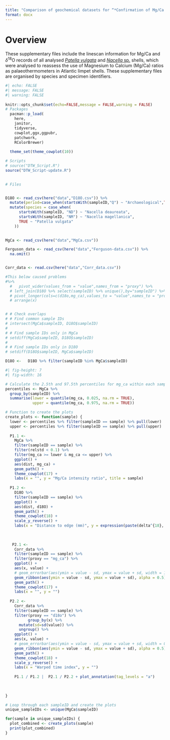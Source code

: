 ```yaml
---
title: "Comparison of geochemical datasets for “*Confirmation of Mg/Ca ratios as palaeothermometers in Atlantic limpet shells*”"
format: docx
---
```



# Overview
These supplementary files include the linescan information for Mg/Ca and $\delta$^18^O records of all analysed [*Patella vulgata*](#Patella) and [*Nacella* sp.](#Nacella) shells, which were analysed to reassess the use of Magnesium to Calcium (Mg/Ca) ratios as palaeothermometers in Atlantic limpet shells. These supplementary files are organised by species and specimen identifiers.


```r
#| echo: FALSE
#| message: FALSE
#| warning: FALSE
 
knitr::opts_chunk$set(echo=FALSE,message = FALSE,warning = FALSE)
# Packages
  pacman::p_load(
    here,
    janitor,
    tidyverse,
    cowplot,ggx,ggpubr,
    patchwork,
    RColorBrewer) 
  
  theme_set(theme_cowplot(10))

# Scripts
# source("DTW_Script.R")
source("DTW_Script-update.R")

  
# Files  


D18O <- read_csv(here("data","D18O.csv")) %>% 
  mutate(period=case_when(startsWith(sampleID,"Q") ~ "Archaeological",TRUE ~ "Modern")) %>% 
  mutate(species = case_when(
      startsWith(sampleID, "ND") ~ "Nacella deaureata",
      startsWith(sampleID, "NM") ~ "Nacella magellanica",
      TRUE ~ "Patella vulgata"
    ))

  
MgCa <- read_csv(here("data","MgCa.csv"))

Ferguson_data <- read_csv(here("data","Ferguson-data.csv")) %>% 
  na.omit()


Corr_data <- read.csv(here("data","Corr_data.csv")) 

#This below caused problems
#%>% 
  #   pivot_wider(values_from = "value",names_from = "proxy") %>%
  # left_join(D18O %>% select(sampleID) %>% unique(),by="sampleID") %>%
  # pivot_longer(cols=c(d18o,mg_ca),values_to = "value",names_to = "proxy") %>% 
  # arrange(x)


# # Check overlaps
# # Find common sample IDs
# intersect(MgCa$sampleID, D18O$sampleID)
# 
# # Find sample IDs only in MgCa
# setdiff(MgCa$sampleID, D18O$sampleID)
# 
# # Find sample IDs only in D18O
# setdiff(D18O$sampleID, MgCa$sampleID)

D18O <-   D18O %>% filter(sampleID %in% MgCa$sampleID)

```


```r
#| fig-height: 7
#| fig-width: 16

# Calculate the 2.5th and 97.5th percentiles for mg_ca within each sampleID
percentiles <- MgCa %>%
  group_by(sampleID) %>%
  summarise(lower = quantile(mg_ca, 0.025, na.rm = TRUE),
            upper = quantile(mg_ca, 0.975, na.rm = TRUE))

# Function to create the plots
create_plots <- function(sample) {
  lower <- percentiles %>% filter(sampleID == sample) %>% pull(lower)
  upper <- percentiles %>% filter(sampleID == sample) %>% pull(upper)
  
  P1.1 <-
    MgCa %>%
    filter(sampleID == sample) %>%
    filter(relstd < 0.1) %>%
    filter(mg_ca >= lower & mg_ca <= upper) %>%
    ggplot() +
    aes(dist, mg_ca) +
    geom_path() +
    theme_cowplot(17) +
    labs(x = "", y = "Mg/Ca intensity ratio", title = sample)
  
  P1.2 <-
    D18O %>%
    filter(sampleID == sample) %>%
    ggplot() +
    aes(dist, d18O) +
    geom_path() +
    theme_cowplot(18) +
    scale_y_reverse() +
    labs(x = "Distance to edge (mm)", y = expression(paste(delta^{18}, "O (\u2030)")))
  
  
  
   P2.1 <-
    Corr_data %>%
    filter(sampleID == sample) %>%
    filter(proxy == "mg_ca") %>%
    ggplot() +
    aes(x, value) +
    # geom_errorbar(aes(ymin = value - sd, ymax = value + sd, width = 1)) +
    geom_ribbon(aes(ymin = value - sd, ymax = value + sd), alpha = 0.5) +
    geom_path() +
    theme_cowplot(17) +
    labs(x = "", y = "")
  
  P2.2 <-
    Corr_data %>%
    filter(sampleID == sample) %>%
    filter(proxy == "d18o") %>%
          group_by(x) %>% 
      mutate(sd=sd(value)) %>% 
      ungroup() %>% 
    ggplot() +
    aes(x, value) +
    # geom_errorbar(aes(ymin = value - sd, ymax = value + sd, width = 0.2)) +
    geom_ribbon(aes(ymin = value - sd, ymax = value + sd), alpha = 0.5) +
    geom_path() +
    theme_cowplot(18) +
    scale_y_reverse() +
    labs(x = "Warped time index", y = "")
  
    P1.1 / P1.2 |  P2.1 / P2.2 + plot_annotation(tag_levels = "a")
  
  
  
}

# Loop through each sampleID and create the plots
unique_sampleIDs <- unique(MgCa$sampleID)

for(sample in unique_sampleIDs) {
  plot_combined <- create_plots(sample)
  print(plot_combined)
}



```
